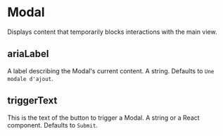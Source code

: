# Modal

Displays content that temporarily blocks interactions with the main view.

## ariaLabel

A label describing the Modal's current content. A string. Defaults to `Une modale d'ajout`.

## triggerText

This is the text of the button to trigger a Modal. A string or a React component. Defaults to `Submit`.
